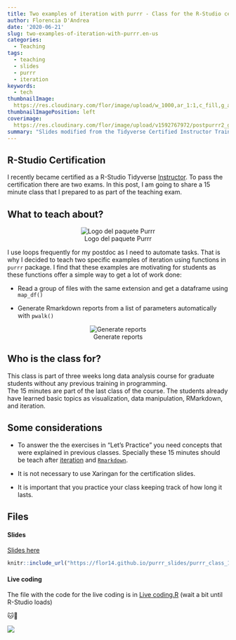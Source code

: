 ```yaml
---
title: Two examples of iteration with purrr - Class for the R-Studio certification
author: Florencia D'Andrea
date: '2020-06-21'
slug: two-examples-of-iteration-with-purrr.en-us
categories: 
  - Teaching
tags:
  - teaching
  - slides
  - purrr
  - iteration
keywords:
  - tech
thumbnailImage: 
  https://res.cloudinary.com/flor/image/upload/w_1000,ar_1:1,c_fill,g_auto,e_art:hokusai/v1592763305/14_ibvzqm.png
thumbnailImagePosition: left
coverimage:
  https://res.cloudinary.com/flor/image/upload/v1592767972/postpurrr2_gjjgeb.png
summary: "Slides modified from the Tidyverse Certified Instructor Training teaching exam"
---
```


## R-Studio Certification

I recently became certified as a R-Studio Tidyverse [Instructor](https://education.rstudio.com/trainers/). To pass the certification there are two exams. In this post, I am going to share a 15 minute class that I prepared to as part of the teaching exam.


## What to teach about?

<center>
![Logo del paquete Purrr](https://res.cloudinary.com/flor/image/upload/c_scale,w_156/v1592765241/purrr_yefga4.png)
</center>

I use loops frequently for my postdoc as I need to automate tasks. That is why I decided to teach two specific examples of iteration using functions in `purrr` package.
I find that these examples are motivating for students as these functions offer a simple way to get a lot of work done:

- Read a group of files with the same extension and get a dataframe using `map_df()`

- Generate Rmarkdown reports from a list of parameters automatically with `pwalk()`

<center>
![Generate reports](https://res.cloudinary.com/flor/image/upload/v1590443438/7_eng_oi5rck.png)
</center>

## Who is the class for?

This class is part of three weeks long data analysis course for graduate students without any previous training in programming.  
The 15 minutes are part of the last class of the course. The students already have learned basic topics as visualization, data manipulation, RMarkdown, and iteration. 


## Some considerations

* To answer the the exercises in "Let's Practice" you need concepts that were explained in previous classes. Specially these 15 minutes should be teach after [iteration](https://r4ds.had.co.nz/iteration.html) and [`Rmarkdown` ](https://r4ds.had.co.nz/r-markdown.html). 

* It is not necessary to use Xaringan for the certification slides. 

* It is important that you practice your class keeping track of how long it lasts.


## Files
#### Slides
[Slides here](https://flor14.github.io/purrr_slides/purrr_class_15min#1)
```r
knitr::include_url("https://flor14.github.io/purrr_slides/purrr_class_15min#1", height = 300)
```


#### Live coding

The file with the code for the live coding is in [Live coding.R](https://mybinder.org/v2/gh/flor14/purrr_class/e6be8080991cbd9cad0eba7b4f24858a469026a3) (wait a bit until R-Studio loads)


🐱🧶

![](https://res.cloudinary.com/flor/image/upload/v1592183718/tuna_piola_qk9jad.png)



